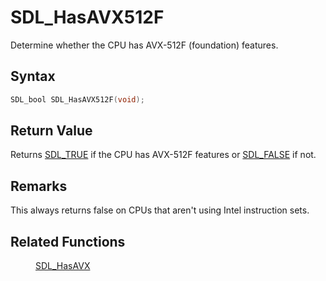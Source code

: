 = SDL_HasAVX512F =

Determine whether the CPU has AVX-512F (foundation) features.

== Syntax ==

<syntaxhighlight lang='c'>
SDL_bool SDL_HasAVX512F(void);
</syntaxhighlight>

== Return Value ==

Returns [[SDL_TRUE]] if the CPU has AVX-512F features or [[SDL_FALSE]] if
not.

== Remarks ==

This always returns false on CPUs that aren't using Intel instruction sets.

== Related Functions ==

:[[SDL_HasAVX]]



